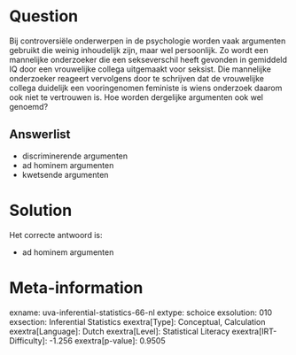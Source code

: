 Question
========

Bij controversiële onderwerpen in de psychologie worden vaak argumenten
gebruikt die weinig inhoudelijk zijn, maar wel persoonlijk. Zo wordt een
mannelijke onderzoeker die een sekseverschil heeft gevonden in gemiddeld
IQ door een vrouwelijke collega uitgemaakt voor seksist. Die mannelijke
onderzoeker reageert vervolgens door te schrijven dat de vrouwelijke
collega duidelijk een vooringenomen feministe is wiens onderzoek daarom
ook niet te vertrouwen is. Hoe worden dergelijke argumenten ook wel
genoemd?


Answerlist
----------

* discriminerende argumenten
* ad hominem argumenten
* kwetsende argumenten

Solution
========

Het correcte antwoord is: 

* ad hominem argumenten

Meta-information
================
exname: uva-inferential-statistics-66-nl
extype: schoice
exsolution: 010
exsection: Inferential Statistics
exextra[Type]: Conceptual, Calculation
exextra[Language]: Dutch
exextra[Level]: Statistical Literacy
exextra[IRT-Difficulty]: -1.256
exextra[p-value]: 0.9505
